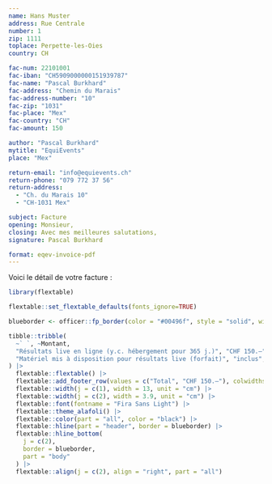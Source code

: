 ```yaml
---
name: Hans Muster
address: Rue Centrale
number: 1
zip: 1111
toplace: Perpette-les-Oies
country: CH

fac-num: 22101001
fac-iban: "CH5909000000151939787"
fac-name: "Pascal Burkhard"
fac-address: "Chemin du Marais"
fac-address-number: "10"
fac-zip: "1031"
fac-place: "Mex"
fac-country: "CH"
fac-amount: 150

author: "Pascal Burkhard"
mytitle: "EquiEvents"
place: "Mex"

return-email: "info@equievents.ch"
return-phone: "079 772 37 56"
return-address: 
  - "Ch. du Marais 10"
  - "CH-1031 Mex"

subject: Facture
opening: Monsieur,
closing: Avec mes meilleures salutations,
signature: Pascal Burkhard

format: eqev-invoice-pdf
---
```


Voici le détail de votre facture :

```r
library(flextable)

flextable::set_flextable_defaults(fonts_ignore=TRUE)

blueborder <- officer::fp_border(color = "#00496f", style = "solid", width = 1)

tibble::tribble(
  ~` `, ~Montant,
  "Résultats live en ligne (y.c. hébergement pour 365 j.)", "CHF 150.–",
  "Matériel mis à disposition pour résultats live (forfait)", "inclus",
) |> 
  flextable::flextable() |>
  flextable::add_footer_row(values = c("Total", "CHF 150.–"), colwidths = c(1,1)) |> 
  flextable::width(j = c(1), width = 13, unit = "cm") |>
  flextable::width(j = c(2), width = 3.9, unit = "cm") |> 
  flextable::font(fontname = "Fira Sans Light") |> 
  flextable::theme_alafoli() |> 
  flextable::color(part = "all", color = "black") |> 
  flextable::hline(part = "header", border = blueborder) |> 
  flextable::hline_bottom(
    j = c(2), 
    border = blueborder, 
    part = "body"
  ) |> 
  flextable::align(j = c(2), align = "right", part = "all")
```

